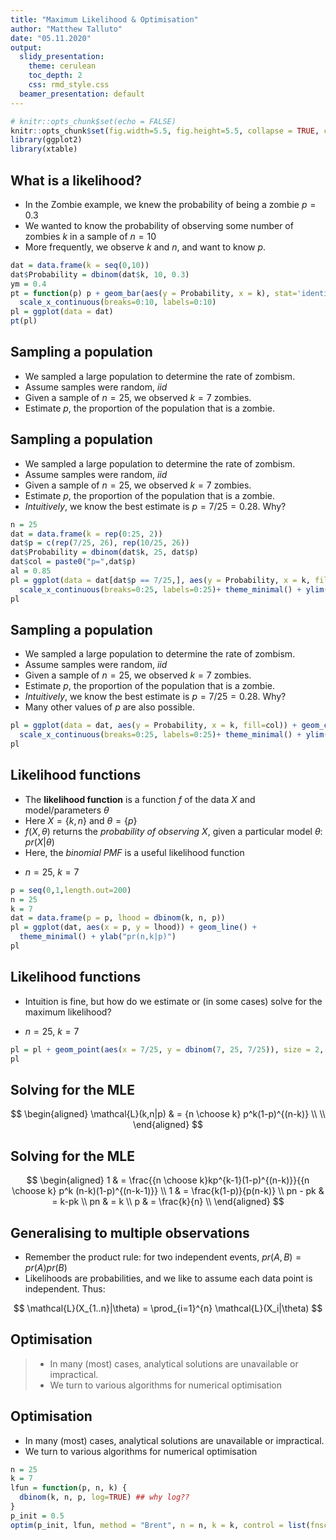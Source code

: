 ```yaml
---
title: "Maximum Likelihood & Optimisation"
author: "Matthew Talluto"
date: "05.11.2020"
output:
  slidy_presentation:
    theme: cerulean
    toc_depth: 2
    css: rmd_style.css
  beamer_presentation: default
---
```



```r
# knitr::opts_chunk$set(echo = FALSE)
knitr::opts_chunk$set(fig.width=5.5, fig.height=5.5, collapse = TRUE, comment = "##", dev="svg")
library(ggplot2)
library(xtable)
```

## What is a likelihood?

<div class="left lt">
* In the Zombie example, we knew the probability of being a zombie $p = 0.3$
* We wanted to know the probability of observing some number of zombies $k$ in a sample of $n=10$
* More frequently, we observe $k$ and $n$, and want to know $p$.
</div>

<div class="right rt">

```r
dat = data.frame(k = seq(0,10))
dat$Probability = dbinom(dat$k, 10, 0.3)
ym = 0.4
pt = function(p) p + geom_bar(aes(y = Probability, x = k), stat='identity') + ylim(0,ym) + 
  scale_x_continuous(breaks=0:10, labels=0:10)
pl = ggplot(data = dat)
pt(pl)
```

</div>


## Sampling a population

<div class="left lt">
* We sampled a large population to determine the rate of zombism.
* Assume samples were random, *iid* 
* Given a sample of $n=25$, we observed $k=7$ zombies.
* Estimate $p$, the proportion of the population that is a zombie.
</div>

<div class="right rt">
</div>



## Sampling a population

<div class="left lt">
* We sampled a large population to determine the rate of zombism.
* Assume samples were random, *iid* 
* Given a sample of $n=25$, we observed $k=7$ zombies.
* Estimate $p$, the proportion of the population that is a zombie.
* *Intuitively*, we know the best estimate is $p = 7/25 = 0.28.$ Why?
</div>

<div class="right rt">
```r
n = 25
dat = data.frame(k = rep(0:25, 2))
dat$p = c(rep(7/25, 26), rep(10/25, 26))
dat$Probability = dbinom(dat$k, 25, dat$p)
dat$col = paste0("p=",dat$p)
al = 0.85
pl = ggplot(data = dat[dat$p == 7/25,], aes(y = Probability, x = k, fill=col)) + geom_col(alpha = al) + 
  scale_x_continuous(breaks=0:25, labels=0:25)+ theme_minimal() + ylim(0,0.2) + labs(fill = "")
pl
```
</div>


## Sampling a population

<div class="left lt">
* We sampled a large population to determine the rate of zombism.
* Assume samples were random, *iid* 
* Given a sample of $n=25$, we observed $k=7$ zombies.
* Estimate $p$, the proportion of the population that is a zombie.
* *Intuitively*, we know the best estimate is $p = 7/25 = 0.28.$ Why?
* Many other values of $p$ are also possible.
</div>

<div class="right rt">
```r
pl = ggplot(data = dat, aes(y = Probability, x = k, fill=col)) + geom_col(alpha = al, position = 'dodge') +
  scale_x_continuous(breaks=0:25, labels=0:25)+ theme_minimal() + ylim(0,0.2) + labs(fill = "")
pl
```
</div>



## Likelihood functions

<div class="left lt">
* The **likelihood function** is a function *f* of the data $X$ and model/parameters $\theta$
* Here $X = \{k,n\}$ and $\theta = \{p\}$
* $f(X,\theta)$ returns the *probability of observing* $X$, given a particular model $\theta$: $pr(X|\theta)$
* Here, the *binomial PMF* is a useful likelihood function
</div>

<div class="right rt">
* $n=25$, $k=7$

```r
p = seq(0,1,length.out=200)
n = 25
k = 7
dat = data.frame(p = p, lhood = dbinom(k, n, p))
pl = ggplot(dat, aes(x = p, y = lhood)) + geom_line() + 
  theme_minimal() + ylab("pr(n,k|p)")
pl
```

</div>



## Likelihood functions

<div class="left lt">
* Intuition is fine, but how do we estimate or (in some cases) solve for the maximum likelihood?
</div>

<div class="right rt">
* $n=25$, $k=7$

```r
pl = pl + geom_point(aes(x = 7/25, y = dbinom(7, 25, 7/25)), size = 2, colour='blue')
pl
```

</div>




## Solving for the MLE

<!-- \frac{d \mathcal{L}(k,n|p)}{dp} & = {n \choose k}kp^{k-1}(1-p)^{(n-k)} - {n \choose k} p^k (n-k)(1-p)^{(n-k-1)} \\ -->
<!-- 0 & = {n \choose k}kp^{k-1}(1-p)^{(n-k)} - {n \choose k} p^k (n-k)(1-p)^{(n-k-1)} \\ -->
<!-- {n \choose k} p^k (n-k)(1-p)^{(n-k-1)} & = {n \choose k}kp^{k-1}(1-p)^{(n-k)} \\ -->
<!-- 1 & = \frac{{n \choose k}kp^{k-1}(1-p)^{(n-k)}}{{n \choose k} p^k (n-k)(1-p)^{(n-k-1)}} \\ -->


$$
\begin{aligned}
\mathcal{L}(k,n|p) & = {n \choose k} p^k(1-p)^{(n-k)} \\
\\
\end{aligned}
$$






## Solving for the MLE

$$
\begin{aligned}
1 & = \frac{{n \choose k}kp^{k-1}(1-p)^{(n-k)}}{{n \choose k} p^k (n-k)(1-p)^{(n-k-1)}} \\
1 & = \frac{k(1-p)}{p(n-k)} \\
pn - pk & = k-pk \\
pn & = k \\
p & = \frac{k}{n} \\
\end{aligned}
$$ 

## Generalising to multiple observations
* Remember the product rule: for two independent events, $pr(A,B) = pr(A)pr(B)$
* Likelihoods are probabilities, and we like to assume each data point is independent. Thus:

$$
\mathcal{L}(X_{1..n}|\theta) = \prod_{i=1}^{n} \mathcal{L}(X_i|\theta)
$$

## Optimisation

> - In many (most) cases, analytical solutions are unavailable or impractical.
> - We turn to various algorithms for numerical optimisation


## Optimisation

* In many (most) cases, analytical solutions are unavailable or impractical.
* We turn to various algorithms for numerical optimisation

```r
n = 25
k = 7
lfun = function(p, n, k) {
  dbinom(k, n, p, log=TRUE) ## why log??
}
p_init = 0.5
optim(p_init, lfun, method = "Brent", n = n, k = k, control = list(fnscale = -1), lower=0, upper=1)
```


